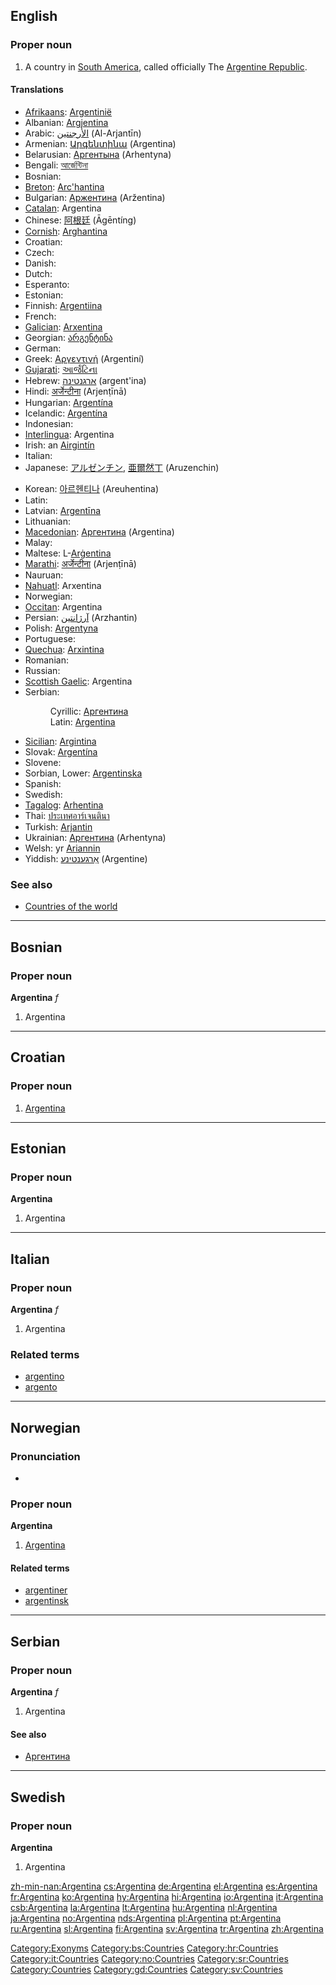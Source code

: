 {{see|argentina}}
{{wikipedia}}
==English==

===Proper noun===
{{en-proper noun}}

# A country in [[South America]], called officially The [[Argentine Republic]].

====Translations====
{{trans-top|Translations}}
*[[Afrikaans]]: [[Argentinië]]
*Albanian: [[Argjentina]]
*Arabic: [[الأرجنتين]] (Al-Arjantīn)
*Armenian: [[Արգենտինա]] (Argentina)
*Belarusian: [[Аргентына]] (Arhentyna)
*Bengali: [[আর্জেন্টিনা]]
*Bosnian: {{t-|bs|Argentina|f}}
*[[Breton]]: [[Arc'hantina]]
*Bulgarian: [[Аржентина]] (Aržentina)
*[[Catalan]]: Argentina {{f}}
*Chinese: [[阿根廷]] (Āgēntíng)
*[[Cornish]]: [[Arghantina]]
*Croatian: {{t-|hr|Argentina|f}}
* Czech: {{t+|cs|Argentina|f}}
* Danish: {{t-|da|Argentina}}
* Dutch: {{t+|nl|Argentinië}}
* Esperanto: {{t-|eo|Argentino|xs=Esperanto}}
* Estonian: {{t-|et|Argentina}}
*Finnish: [[Argentiina]]
* French: {{t+|fr|Argentine|f}}
*[[Galician]]: [[Arxentina]]
*Georgian: [[არგენტინა]]
* German: {{t+|de|Argentinien}}
*Greek: [[Αργεντινή]] (Argentiní)
*[[Gujarati]]: [[આર્જંટિના]]
*Hebrew: [[ארגנטינה]] (argent'ina)
*Hindi: [[अर्जेन्टीना]] (Arjenṭīnā)
*Hungarian: [[Argentína]]
*Icelandic: [[Argentína]]
* Indonesian: {{t-|id|Argentina|xs=Indonesian}}
*[[Interlingua]]: Argentina
*Irish: an [[Airgintín]] {{f}}
* Italian: {{t+|it|Argentina}}
*Japanese: [[アルゼンチン]], [[亜爾然丁]] (Aruzenchin)
{{trans-mid}}
*Korean: [[아르헨티나]] (Areuhentina)
* Latin: {{t+|la|Argentina}}
*Latvian: [[Argentīna]]
* Lithuanian: {{t+|lt|Argentina|xs=Lithuanian}}
*[[Macedonian]]: [[Аргентина]] (Argentina)
* Malay: {{t-|ms|Argentina|xs=Malay}}
*Maltese: L-[[Arġentina]]
*[[Marathi]]: [[अर्जेन्टीना]] (Arjenṭīnā)
* Nauruan: {{t-|na|Argentina|xs=Nauruan}}
*[[Nahuatl]]: Arxentina
* Norwegian: {{t+|no|Argentina}}
*[[Occitan]]: Argentina
*Persian: [[آرژانتین]] (Arzhantin)
*Polish: [[Argentyna]] {{f}}
* Portuguese: {{t+|pt|Argentina}}
*[[Quechua]]: [[Arxintina]]
* Romanian: {{t-|ro|Argentina|f}}
* Russian: {{t+|ru|Аргентина|tr=Argentina}}
*[[Scottish Gaelic]]: Argentina
*Serbian:
*:Cyrillic: [[Аргентина#Serbian|Аргентина]] {{f}}
*:Latin: [[Argentina#Serbian|Argentina]] {{f}}
*[[Sicilian]]: [[Argintina]] {{f}}
*Slovak: [[Argentína]]
* Slovene: {{t+|sl|Argentina}}
*Sorbian, Lower: [[Argentinska]]
* Spanish: {{t+|es|Argentina}}
* Swedish: {{t+|sv|Argentina}}
*[[Tagalog]]: [[Arhentina]]
*Thai: [[ประเทศอาร์เจนตินา]]
*Turkish: [[Arjantin]]
*Ukrainian: [[Аргентина]] (Arhentyna)
*Welsh: yr [[Ariannin]] {{f}}
*Yiddish: [[אַרגענטינע]] (Argentine)
{{trans-bottom}}

===See also===
*[[Countries of the world]]

[[Category:Exonyms]]

----

==Bosnian==

===Proper noun===
'''Argentina''' ''f''

# Argentina

[[Category:bs:Countries]]

----

==Croatian==

===Proper noun===
{{infl|hr|proper noun|g=f}}

# [[#English|Argentina]]

[[Category:hr:Countries]]

----

==Estonian==

===Proper noun===
'''Argentina'''

# Argentina {{et-country}}

----

==Italian==

===Proper noun===
'''Argentina''' ''f''

# Argentina

===Related terms===
*[[argentino]]
*[[argento]]

[[Category:it:Countries]]

----

==Norwegian==

===Pronunciation===
*{{IPA|/ɑɾgəntɪːnɑ/}}

===Proper noun===
'''Argentina'''

# [[#English|Argentina]]

====Related terms====
*[[argentiner]]
*[[argentinsk]]

[[Category:no:Countries]]

----

==Serbian==

===Proper noun===
'''Argentina''' ''f''

# Argentina

====See also====
*[[Аргентина]]

[[Category:sr:Countries]]

----

==Swedish==

===Proper noun===
'''Argentina'''

# Argentina

[[Category:Countries]]
[[Category:gd:Countries]]
[[Category:sv:Countries]]

[[zh-min-nan:Argentina]]
[[cs:Argentina]]
[[de:Argentina]]
[[el:Argentina]]
[[es:Argentina]]
[[fr:Argentina]]
[[ko:Argentina]]
[[hy:Argentina]]
[[hi:Argentina]]
[[io:Argentina]]
[[it:Argentina]]
[[csb:Argentina]]
[[la:Argentina]]
[[lt:Argentina]]
[[hu:Argentina]]
[[nl:Argentina]]
[[ja:Argentina]]
[[no:Argentina]]
[[nds:Argentina]]
[[pl:Argentina]]
[[pt:Argentina]]
[[ru:Argentina]]
[[sl:Argentina]]
[[fi:Argentina]]
[[sv:Argentina]]
[[tr:Argentina]]
[[zh:Argentina]]